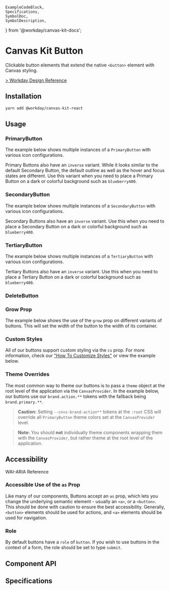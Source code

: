 	ExampleCodeBlock,
	Specifications,
	SymbolDoc,
	SymbolDescription,
} from '@workday/canvas-kit-docs';



<Meta of={ButtonStories} />

# Canvas Kit Button

Clickable button elements that extend the native `<button>` element with Canvas styling.

[> Workday Design Reference](https://design.workday.com/components/buttons/buttons)

## Installation

```sh
yarn add @workday/canvas-kit-react
```

## Usage

### PrimaryButton

<SymbolDescription name="PrimaryButton" fileName="/react/" />

The example below shows multiple instances of a `PrimaryButton` with various icon configurations.

<ExampleCodeBlock code={Primary} />

Primary Buttons also have an `inverse` variant. While it looks similar to the default Secondary
Button, the default outline as well as the hover and focus states are different. Use this variant
when you need to place a Primary Button on a dark or colorful background such as `blueberry400`.

<ExampleCodeBlock code={PrimaryInverse} />

### SecondaryButton

<SymbolDescription name="SecondaryButton" fileName="/react/" />

The example below shows multiple instances of a `SecondaryButton` with various icon configurations.

<ExampleCodeBlock code={Secondary} />

Secondary Buttons also have an `inverse` variant. Use this when you need to place a Secondary Button
on a dark or colorful background such as `blueberry400`.

<ExampleCodeBlock code={SecondaryInverse} />

### TertiaryButton

<SymbolDescription name="TertiaryButton" fileName="/react/" />

The example below shows multiple instances of a `TertiaryButton` with various icon configurations.

<ExampleCodeBlock code={Tertiary} />

Tertiary Buttons also have an `inverse` variant. Use this when you need to place a Tertiary Button
on a dark or colorful background such as `blueberry400`.

<ExampleCodeBlock code={TertiaryInverse} />

### DeleteButton

<SymbolDescription name="DeleteButton" fileName="/react/" />

<ExampleCodeBlock code={Delete} />

### Grow Prop

The example below shows the use of the `grow` prop on different variants of buttons. This will set
the width of the button to the width of its container.

<ExampleCodeBlock code={Grow} />

### Custom Styles

All of our buttons support custom styling via the `cs` prop. For more information, check our
["How To Customize Styles"](https://workday.github.io/canvas-kit/?path=/docs/styling-how-to-customize-styles--docs)
or view the example below.

<ExampleCodeBlock code={CustomStyles} />

### Theme Overrides

The most common way to theme our buttons is to pass a `theme` object at the root level of the application via the `CanvasProvider`. In the example below, our buttons use our `brand.action.**` tokens with the fallback being `brand.primary.**`.

> **Caution:** Setting `--cnvs-brand-action**` tokens at the `:root` CSS will override all `PrimaryButton` theme colors set at the `CanvasProvider` level.

> **Note:** You should **not** individually theme components wrapping them with the `CanvasProvider`, but rather theme at the root level of the application.

<ExampleCodeBlock code={ThemeOverrides} />

 ## Accessibility

 <Pill className='sb-unstyled'>
	<Pill.Icon icon={accessibilityIcon} />
	<Pill.Label>WAI-ARIA Reference</Pill.Label>
 </Pill>

### Accessible Use of the `as` Prop

Like many of our components, Buttons accept an `as` prop, which lets you change the underlying
semantic element - usually an `<a>`, or a `<button>`. This should be done with caution to ensure the
best accessibility. Generally, `<button>` elements should be used for actions, and `<a>` elements
should be used for navigation.

### Role

By default buttons have a `role` of `button`. If you wish to use buttons in the context of a form, the role should be set to type `submit`.

## Component API

<SymbolDoc name="PrimaryButton" fileName="/react/" />
<SymbolDoc name="SecondaryButton" fileName="/react/" />
<SymbolDoc name="TertiaryButton" fileName="/react/" />
<SymbolDoc name="DeleteButton" fileName="/react/" />

## Specifications

<Specifications file="Button.spec.tsx" name="Button" />
